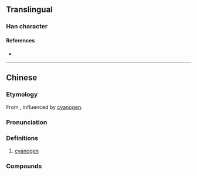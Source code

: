 {{character info/new}}
==Translingual==

===Han character===
{{Han char|rn=84|rad=气|as=08|sn=12|four=80217|canj=ONQMB|ids=⿹气青}}

====References====
* {{Han ref|kx=0600.011|dkj=17072|hdz=32013.030|uh=6C30|ud=27696|bh=D9E6|bd=55782}}

----

==Chinese==
{{zh-forms}}

===Etymology===
From {{l|zh|青}}, influenced by [[cyanogen]].

===Pronunciation===
{{zh-pron
|m=qíng
|c=cing1
|mc=
|oc=
|cat=n
}}

===Definitions===
{{zh-hanzi}}

# [[cyanogen]]

===Compounds===
{{zh-der|氰化鉀|}}